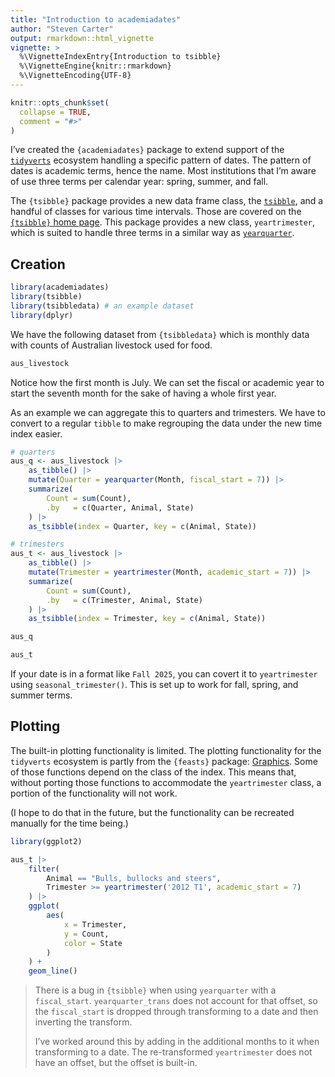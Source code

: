 ```yaml
---
title: "Introduction to academiadates"
author: "Steven Carter"
output: rmarkdown::html_vignette
vignette: >
  %\VignetteIndexEntry{Introduction to tsibble}
  %\VignetteEngine{knitr::rmarkdown}
  %\VignetteEncoding{UTF-8}
---
```


```r
knitr::opts_chunk$set(
  collapse = TRUE,
  comment = "#>"
)
```

I've created the `{academiadates}` package to extend support of the [`tidyverts`](https://tidyverts.org/) ecosystem handling a specific pattern of dates.
The pattern of dates is academic terms, hence the name.
Most institutions that I'm aware of use three terms per calendar year: spring, summer, and fall.

The `{tsibble}` package provides a new data frame class, the [`tsibble`](https://tsibble.tidyverts.org/reference/tsibble.html), and a handful of classes for various time intervals.
Those are covered on the [`{tsibble}` home page](https://tsibble.tidyverts.org/index.html).
This package provides a new class, `yeartrimester`, which is suited to handle three terms in a similar way as [`yearquarter`](https://tsibble.tidyverts.org/reference/year-quarter.html).

## Creation

```r
library(academiadates)
library(tsibble)
library(tsibbledata) # an example dataset
library(dplyr)
```

We have the following dataset from `{tsibbledata}` which is monthly data with counts of Australian livestock used for food.

```r
aus_livestock
```

Notice how the first month is July.
We can set the fiscal or academic year to start the seventh month for the sake of having a whole first year.

As an example we can aggregate this to quarters and trimesters.
We have to convert to a regular `tibble` to make regrouping the data under the new time index easier.

```r
# quarters
aus_q <- aus_livestock |> 
    as_tibble() |> 
    mutate(Quarter = yearquarter(Month, fiscal_start = 7)) |> 
    summarize(
        Count = sum(Count),
        .by   = c(Quarter, Animal, State)
    ) |> 
    as_tsibble(index = Quarter, key = c(Animal, State))

# trimesters
aus_t <- aus_livestock |> 
    as_tibble() |>
    mutate(Trimester = yeartrimester(Month, academic_start = 7)) |>
    summarize(
        Count = sum(Count),
        .by   = c(Trimester, Animal, State)
    ) |> 
    as_tsibble(index = Trimester, key = c(Animal, State))
```

```r
aus_q

aus_t
```

If your date is in a format like `Fall 2025`, you can covert it to `yeartrimester` using `seasonal_trimester()`.
This is set up to work for fall, spring, and summer terms.

## Plotting

The built-in plotting functionality is limited.
The plotting functionality for the `tidyverts` ecosystem is partly from the `{feasts}` package: [Graphics](https://feasts.tidyverts.org/reference/index.html#graphics).
Some of those functions depend on the class of the index.
This means that, without porting those functions to accommodate the `yeartrimester` class, a portion of the functionality will not work.

(I hope to do that in the future, but the functionality can be recreated manually for the time being.)

```r
library(ggplot2)

aus_t |> 
    filter(
        Animal == "Bulls, bullocks and steers",
        Trimester >= yeartrimester('2012 T1', academic_start = 7)
    ) |> 
    ggplot(
        aes(
            x = Trimester,
            y = Count,
            color = State
        )
    ) +
    geom_line()
```

> There is a bug in `{tsibble}` when using `yearquarter` with a `fiscal_start`.
> `yearquarter_trans` does not account for that offset, so the `fiscal_start` is dropped through transforming to a date and then inverting the transform.
> 
> I've worked around this by adding in the additional months to it when transforming to a date.
> The re-transformed `yeartrimester` does not have an offset, but the offset is built-in.
